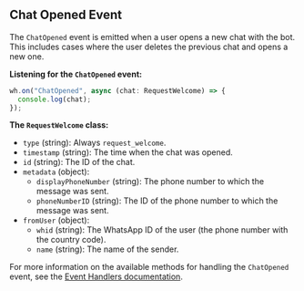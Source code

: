 ## Chat Opened Event

The `ChatOpened` event is emitted when a user opens a new chat with the bot. This includes cases where the user deletes the previous chat and opens a new one.

**Listening for the `ChatOpened` event:**

```javascript
wh.on("ChatOpened", async (chat: RequestWelcome) => {
  console.log(chat);
});
```

**The `RequestWelcome` class:**

- `type` (string): Always `request_welcome`.
- `timestamp` (string): The time when the chat was opened.
- `id` (string): The ID of the chat.
- `metadata` (object):
  - `displayPhoneNumber` (string): The phone number to which the message was sent.
  - `phoneNumberID` (string): The ID of the phone number to which the message was sent.
- `fromUser` (object):
  - `whid` (string): The WhatsApp ID of the user (the phone number with the country code).
  - `name` (string): The name of the sender.

For more information on the available methods for handling the `ChatOpened` event, see the [Event Handlers documentation](/docs/listeners#common-methods).